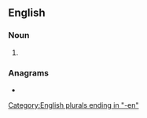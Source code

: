 ==English==

===Noun===
{{head|en|noun plural form}}

# {{plural of|baseman|lang=en}}

===Anagrams===
* {{anagrams|en|Beemans|Mebanes|bemeans|benames}}

[[Category:English plurals ending in "-en"]]